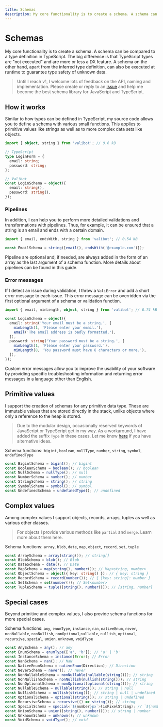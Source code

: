 ```yaml
---
title: Schemas
description: My core functionality is to create a schema. A schema can be compared to a type definition in TypeScript.
---
```



# Schemas

My core functionality is to create a schema. A schema can be compared to a type definition in TypeScript. The big difference is that TypeScript types are "not executed" and are more or less a DX feature. A schema on the other hand, apart from the inferred type definition, can also be executed at runtime to guarantee type safety of unknown data.

> Until I reach v1, I welcome lots of feedback on the API, naming and implementation. Please create or reply to an [issue](https://github.com/fabian-hiller/valibot/issues) and help me become the best schema library for JavaScript and TypeScript.

## How it works

Similar to how types can be defined in TypeScript, my source code allows you to define a schema with various small functions. This applies to primitive values like strings as well as to more complex data sets like objects.

```ts
import { object, string } from 'valibot'; // 0.6 kB

// TypeScript
type LoginForm = {
  email: string;
  password: string;
};

// Valibot
const LoginSchema = object({
  email: string(),
  password: string(),
});
```

### Pipelines

In addition, I can help you to perform more detailed validations and transformations with pipelines. Thus, for example, it can be ensured that a string is an email and ends with a certain domain.

```ts
import { email, endsWith, string } from 'valibot'; // 0.54 kB

const EmailSchema = string([email(), endsWith('@example.com')]);
```

Pipeline are optional and, if needed, are always added in the form of an array as the last argument of a schema function. More details about pipelines can be found in <Link href="/guides/pipelines">this guide</Link>.

### Error messages

If I detect an issue during validation, I throw a <Link href="/api/ValiError">`ValiError`</Link> and add a short error message to each issue. This error message can be overridden via the first optional argument of a schema or validation function.

```ts
import { email, minLength, object, string } from 'valibot'; // 0.74 kB

const LoginSchema = object({
  email: string('Your email must be a string.', [
    minLength(1, 'Please enter your email.'),
    email('The email address is badly formatted.'),
  ]),
  password: string('Your password must be a string.', [
    minLength(1, 'Please enter your password.'),
    minLength(8, 'You password must have 8 characters or more.'),
  ]),
});
```

Custom error messages allow you to improve the usability of your software by providing specific troubleshooting information and returning error messages in a language other than English.

## Primitive values

I support the creation of schemas for any primitive data type. These are immutable values that are stored directly in the stack, unlike objects where only a reference to the heap is stored.

> Due to the modular design, occasionally reserved keywords of JavaScript or TypeScript get in my way. As a workaround, I have added the suffix `Type` in these cases. Let me know [here](https://github.com/fabian-hiller/valibot/issues/new) if you have alternative ideas.

Schema functions: <Link href="/api/bigint">`bigint`</Link>, <Link href="/api/boolean">`boolean`</Link>, <Link href="/api/nullType">`nullType`</Link>, <Link href="/api/number">`number`</Link>, <Link href="/api/string">`string`</Link>, <Link href="/api/symbol">`symbol`</Link>, <Link href="/api/undefinedType">`undefinedType`</Link>

```ts
const BigintSchema = bigint(); // bigint
const BooleanSchema = boolean(); // boolean
const NullSchema = nullType(); // null
const NumberSchema = number(); // number
const StringSchema = string(); // string
const SymbolSchema = symbol(); // symbol
const UndefinedSchema = undefinedType(); // undefined
```

## Complex values

Among complex values I support objects, records, arrays, tuples as well as various other classes.

> For objects I provide various methods like <Link href="/api/partial">`partial`</Link> and <Link href="/api/merge">`merge`</Link>. Learn more about them <Link href="/guides/methods">here</Link>.

Schema functions: <Link href="/api/array">`array`</Link>, <Link href="/api/blob">`blob`</Link>, <Link href="/api/date">`date`</Link>, <Link href="/api/map">`map`</Link>, <Link href="/api/object">`object`</Link>, <Link href="/api/record">`record`</Link>, <Link href="/api/set">`set`</Link>, <Link href="/api/tuple">`tuple`</Link>

```ts
const ArraySchema = array(string()); // string[]
const BlobSchema = blob(); // Blob
const DateSchema = date(); // Date
const MapSchema = map(string(), number()); // Map<string, number>
const ObjectSchema = object({ key: string() }); // { key: string }
const RecordSchema = record(number()); // { [key: string]: number }
const SetSchema = set(number()); // Set<number>
const TupleSchema = tuple([string(), number()]); // [string, number]
```

## Special cases

Beyond primitive and complex values, I also provide schema functions for more special cases.

Schema functions: <Link href="/api/any">`any`</Link>, <Link href="/api/enumType">`enumType`</Link>, <Link href="/api/instance">`instance`</Link>, <Link href="/api/nan">`nan`</Link>, <Link href="/api/nativeEnum">`nativeEnum`</Link>, <Link href="/api/never">`never`</Link>, <Link href="/api/nonNullable">`nonNullable`</Link>, <Link href="/api/nonNullish">`nonNullish`</Link>, <Link href="/api/nonOptional">`nonOptional`</Link>,<Link href="/api/nullable">`nullable`</Link>, <Link href="/api/nullish">`nullish`</Link>, <Link href="/api/optional">`optional`</Link>, <Link href="/api/recursive">`recursive`</Link>, <Link href="/api/special">`special`</Link>, <Link href="/api/union">`union`</Link>, <Link href="/api/unknown">`unknown`</Link>, <Link href="/api/voidType">`voidType`</Link>

```ts
const AnySchema = any(); // any
const EnumSchema = enumType(['a', 'b']); // 'a' | 'b'
const InstanceSchema = instance(Error); // Error
const NanSchema = nan(); // NaN
const NativeEnumSchema = nativeEnum(Direction); // Direction
const NeverSchema = never(); // never
const NonNullableSchema = nonNullable(nullable(string())); // string
const NonNullishSchema = nonNullish(nullish(string())); // string
const NonOptionalSchema = nonOptional(optional(string())); // string
const NullableSchema = nullable(string()); // string | null
const NullishSchema = nullish(string()); // string | null | undefined
const OptionalSchema = optional(string()); // string | undefined
const RecursiveSchema = recursive(() => string()); // string
const SpecialSchema = special<`${number}px`>(isPixelString); // `${number}px`
const UnionSchema = union([string(), number()]); // string | number
const UnknownSchema = unknown(); // unknown
const VoidSchema = voidType(); // void
```
